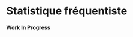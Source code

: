 # Statistique fréquentiste {#frequentiste}

::: {.infobox .caution data-latex="{caution}"}
**Work In Progress**
:::
